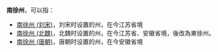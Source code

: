 '''南徐州'''，可以指：
*[[南徐州_(刘宋)|南徐州 (刘宋)]]，刘宋时设置的州，在今江苏省境
*[[南徐州_(北魏)|南徐州 (北魏)]]，北魏时设置的州，在今江苏省、安徽省境，後改為東徐州。
*[[南徐州_(唐朝)|南徐州 (唐朝)]]，唐朝时设置的州，在今安徽省境

{{Disambig|Cat=三字中国州名消歧义|N}}